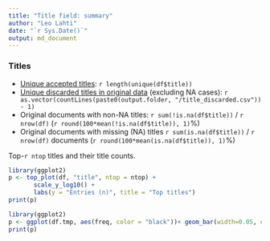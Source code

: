 ```yaml
---
title: "Title field: summary"
author: "Leo Lahti"
date: "`r Sys.Date()`"
output: md_document
---
```



### Titles

 * [Unique accepted titles](output.tables/title_accepted.csv): `r length(unique(df$title))`
 * [Unique discarded titles in original data](output.tables/title_discarded.csv) (excluding NA cases): `r as.vector(countLines(paste0(output.folder, "/title_discarded.csv")) - 1)` 
 * Original documents with non-NA titles: `r sum(!is.na(df$title))` / `r nrow(df)` (`r round(100*mean(!is.na(df$title)), 1)`%)
 * Original documents with missing (NA) titles `r sum(is.na(df$title))` / `r nrow(df)` documents (`r round(100*mean(is.na(df$title)), 1)`%) 

Top-`r ntop` titles and their title counts.

```r
library(ggplot2)
p <- top_plot(df, "title", ntop = ntop) +
       scale_y_log10() +
       labs(y = "Entries (n)", title = "Top titles")
print(p)
```

```r
library(ggplot2)
p <- ggplot(df.tmp, aes(freq, color = "black"))+ geom_bar(width=0.05, colour="blue")+scale_x_log10()+ scale_y_log10()
print(p) 
```